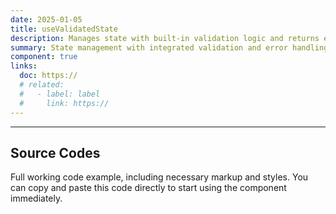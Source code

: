 ```yaml
---
date: 2025-01-05
title: useValidatedState
description: Manages state with built-in validation logic and returns error state.
summary: State management with integrated validation and error handling.
component: true
links:
  doc: https://
  # related:
  #   - label: label
  #     link: https://
---
```


---

## Source Codes

Full working code example, including necessary markup and styles.
You can copy and paste this code directly to start using the component immediately.

<SourceCodes name="use-validated-state" />
